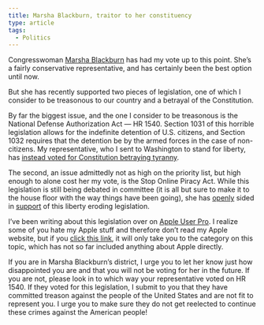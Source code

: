 ```yaml
---
title: Marsha Blackburn, traitor to her constituency
type: article
tags:
  - Politics
---
```


Congresswoman [Marsha Blackburn](http://blackburn.house.gov/) has had my vote up to this point. She’s a fairly conservative representative, and has certainly been the best option until now.

But she has recently supported two pieces of legislation, one of which I consider to be treasonous to our country and a betrayal of the Constitution.

By far the biggest issue, and the one I consider to be treasonous is the National Defense Authorization Act — HR 1540. Section 1031 of this horrible legislation allows for the indefinite detention of U.S. citizens, and Section 1032 requires that the detention be by the armed forces in the case of non-citizens. My representative, who I sent to Washington to stand for liberty, has [instead voted for Constitution betraying tyranny](http://www.votesmart.org/bill/14203/37467/25186/national-defense-authorization-act-for-fiscal-year-2012).

The second, an issue admittedly not as high on the priority list, but high enough to alone cost her my vote, is the Stop Online Piracy Act. While this legislation is still being debated in committee (it is all but sure to make it to the house floor with the way things have been going), she has [openly](http://www.rollcall.com/issues/57_74/marsha_blackburn_conservative_look_at_stop_online_piracy_act-211025-1.html) sided in [support](https://www.facebook.com/marshablackburn/posts/143950745714561) of this liberty eroding legislation.

I’ve been writing about this legislation over on [Apple User Pro](http://appleuserpro.com/article/category/copyright-garbage). I realize some of you hate my Apple stuff and therefore don’t read my Apple website, but if you [click this link](http://appleuserpro.com/category/copyright-garbage), it will only take you to the category on this topic, which has not so far included anything about Apple directly.

If you are in Marsha Blackburn’s district, I urge you to let her know just how disappointed you are and that you will not be voting for her in the future. If you are not, please look in to which way your representative voted on HR 1540. If they voted for this legislation, I submit to you that they have committed treason against the people of the United States and are not fit to represent you. I urge you to make sure they do not get reelected to continue these crimes against the American people!
